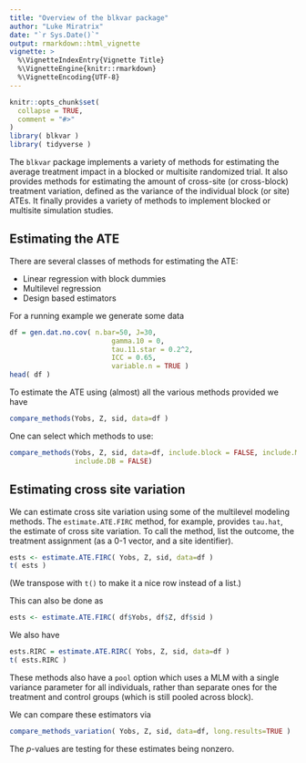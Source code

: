 ```yaml
---
title: "Overview of the blkvar package"
author: "Luke Miratrix"
date: "`r Sys.Date()`"
output: rmarkdown::html_vignette
vignette: >
  %\VignetteIndexEntry{Vignette Title}
  %\VignetteEngine{knitr::rmarkdown}
  %\VignetteEncoding{UTF-8}
---
```


```r
knitr::opts_chunk$set(
  collapse = TRUE,
  comment = "#>"
)
library( blkvar )
library( tidyverse )
```

The `blkvar` package implements a variety of methods for estimating the average treatment impact in a blocked or multisite randomized trial. It also provides methods for estimating the amount of cross-site (or cross-block) treatment variation, defined as the variance of the individual block (or site) ATEs. It finally provides a variety of methods to implement blocked or multisite simulation studies.

## Estimating the ATE

There are several classes of methods for estimating the ATE:

* Linear regression with block dummies
* Multilevel regression
* Design based estimators
    
For a running example we generate some data
```r
df = gen.dat.no.cov( n.bar=50, J=30,
                         gamma.10 = 0,
                         tau.11.star = 0.2^2,
                         ICC = 0.65,
                         variable.n = TRUE )
head( df )
```

To estimate the ATE using (almost) all the various methods provided we have
```r
compare_methods(Yobs, Z, sid, data=df )
```

One can select which methods to use:
```r
compare_methods(Yobs, Z, sid, data=df, include.block = FALSE, include.MLM = FALSE,
                include.DB = FALSE)
```

## Estimating cross site variation

We can estimate cross site variation using some of the multilevel modeling methods.  The `estimate.ATE.FIRC` method, for example, provides `tau.hat`, the estimate of cross site variation. To call the method, list the outcome, the treatment assignment (as a 0-1 vector, and a site identifier).
```r
ests <- estimate.ATE.FIRC( Yobs, Z, sid, data=df )
t( ests )
```
(We transpose with `t()` to make it a nice row instead of a list.)

This can also be done as
```r
ests <- estimate.ATE.FIRC( df$Yobs, df$Z, df$sid )
```


We also have
```r
ests.RIRC = estimate.ATE.RIRC( Yobs, Z, sid, data=df )
t( ests.RIRC )
```

These methods also have a `pool` option which uses a MLM with a single variance parameter for all individuals, rather than separate ones for the treatment and control groups (which is still pooled across block).

We can compare these estimators via
```r
compare_methods_variation( Yobs, Z, sid, data=df, long.results=TRUE )
```
The $p$-values are testing for these estimates being nonzero.

